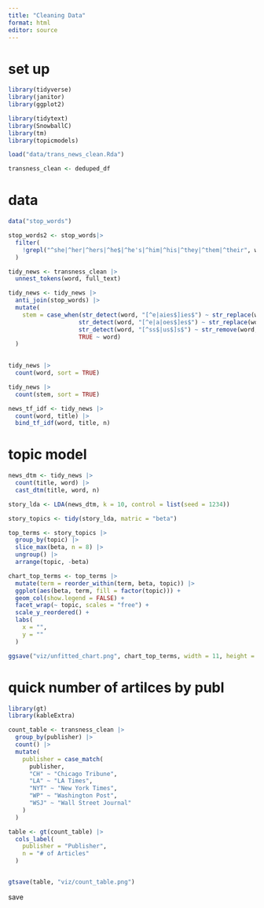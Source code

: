 ```yaml
---
title: "Cleaning Data"
format: html
editor: source
---
```

# set up
```r
library(tidyverse)
library(janitor)
library(ggplot2)

library(tidytext)
library(SnowballC)
library(tm)
library(topicmodels)

```


```r
load("data/trans_news_clean.Rda")

transness_clean <- deduped_df
```

# data

```r
data("stop_words")

stop_words2 <- stop_words|>
  filter(
    !grepl("^she|^her|^hers|^he$|^he's|^him|^his|^they|^them|^their", word)
  )
```

```r
tidy_news <- transness_clean |>
  unnest_tokens(word, full_text)

```

```r
tidy_news <- tidy_news |>
  anti_join(stop_words) |>
  mutate(
    stem = case_when(str_detect(word, "[^e|aies$]ies$") ~ str_replace(word, "ies$", "y"),
                    str_detect(word, "[^e|a|oes$]es$") ~ str_replace(word, "es$", "e"),
                    str_detect(word, "[^ss$|us$]s$") ~ str_remove(word, "s$"),
                    TRUE ~ word)
  )
  
```

```r
tidy_news |>
  count(word, sort = TRUE)

tidy_news |>
  count(stem, sort = TRUE)
```

```r
news_tf_idf <- tidy_news |>
  count(word, title) |> 
  bind_tf_idf(word, title, n)
```

# topic model
```r
news_dtm <- tidy_news |>
  count(title, word) |>
  cast_dtm(title, word, n)
```

```r
story_lda <- LDA(news_dtm, k = 10, control = list(seed = 1234))
```

```r
story_topics <- tidy(story_lda, matric = "beta")
```

```r
top_terms <- story_topics |>
  group_by(topic) |>
  slice_max(beta, n = 8) |>
  ungroup() |>
  arrange(topic, -beta)
```

```r
chart_top_terms <- top_terms |>
  mutate(term = reorder_within(term, beta, topic)) |>
  ggplot(aes(beta, term, fill = factor(topic))) +
  geom_col(show.legend = FALSE) +
  facet_wrap(~ topic, scales = "free") +
  scale_y_reordered() +
  labs(
    x = "",
    y = ""
  )
```

```r
ggsave("viz/unfitted_chart.png", chart_top_terms, width = 11, height = 7)
```

# quick number of artilces by publ
```r
library(gt)
library(kableExtra)

count_table <- transness_clean |>
  group_by(publisher) |>
  count() |>
  mutate(
    publisher = case_match(
      publisher,
      "CH" ~ "Chicago Tribune",
      "LA" ~ "LA Times",
      "NYT" ~ "New York Times",
      "WP" ~ "Washington Post",
      "WSJ" ~ "Wall Street Journal"
    )
  )

table <- gt(count_table) |>
  cols_label(
    publisher = "Publisher",
    n = "# of Articles"
  )


gtsave(table, "viz/count_table.png")
```

save

